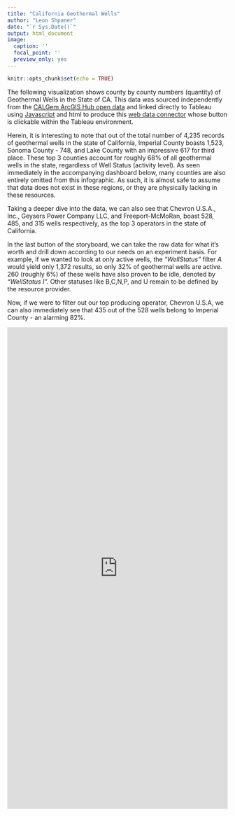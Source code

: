```yaml
---
title: "California Geothermal Wells"
author: "Leon Shpaner"
date: "`r Sys.Date()`"
output: html_document
image:
  caption: ''
  focal_point: ''
  preview_only: yes
---
```


```r
knitr::opts_chunk$set(echo = TRUE)
```

The following visualization shows county by county numbers (quantity) of Geothermal Wells in the State of CA. This data was sourced independently from the [CALGem ArcGIS Hub open data](https://hub.arcgis.com/datasets/d639eb012fe142c89ea8ac779a665ca5_1/data?geometry=-119.036%2C32.448%2C-114.284%2C33.255) and linked directly to Tableau using [Javascript](https://lshpaner.rbind.io/datasets/ca_geothermal_data/cageothermalwells.js) and html to produce this [web data connector](https://lshpaner.rbind.io/datasets/ca_geothermal_data/cageothermalwells.html) whose button is clickable within the Tableau environment.

Herein, it is interesting to note that out of the total number of 4,235 records of geothermal wells in the state of California, Imperial County boasts 1,523, Sonoma County - 748, and Lake County with an impressive 617 for third place. These top 3 counties account for roughly 68% of all geothermal wells in the state, regardless of Well Status (activity level). As seen immediately in the accompanying dashboard below, many counties are also entirely omitted from this infographic. As such, it is almost safe to assume that data does not exist in these regions, or they are physically lacking in these resources.

Taking a deeper dive into the data, we can also see that Chevron U.S.A., Inc., Geysers Power Company LLC, and Freeport-McMoRan, boast 528, 485, and 315 wells respectively, as the top 3 operators in the state of California.

In the last button of the storyboard, we can take the raw data for what it's worth and drill down according to our needs on an experiment basis. For example, if we wanted to look at only active wells, the *"WellStatus"* filter *A* would yield only 1,372 results, so only 32% of geothermal wells are active. 260 (roughly 6%) of these wells have also proven to be idle, denoted by *"WellStatus I".* Other statuses like B,C,N,P, and U remain to be defined by the resource provider. 

Now, if we were to filter out our top producing operator, Chevron U.S.A, we can also immediately see that 435 out of the 528 wells belong to Imperial County - an alarming 82%.



<iframe seamless frameborder="0" src="https://public.tableau.com/views/CAGeothermalWells/GeothermalWellsinCA-inNumberandDensity?:language=en&:display_count=y&:showVizHome=no" width = '100%' height = '1100'></iframe> 
